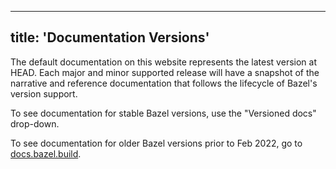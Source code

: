 
---
title: 'Documentation Versions'
---



The default documentation on this website represents the latest version at HEAD.
Each major and minor supported release will have a snapshot of the narrative and
reference documentation that follows the lifecycle of Bazel's version support.

To see documentation for stable Bazel versions, use the "Versioned docs"
drop-down.

To see documentation for older Bazel versions prior to Feb 2022, go to
[docs.bazel.build](https://docs.bazel.build/).
